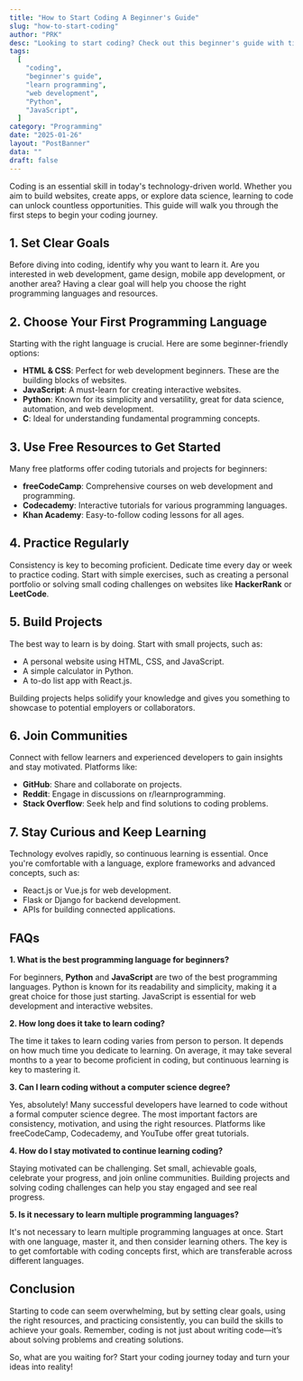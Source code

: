 ```yaml
---
title: "How to Start Coding A Beginner's Guide"
slug: "how-to-start-coding"
author: "PRK"
desc: "Looking to start coding? Check out this beginner's guide with tips, language recommendations, and resources to kickstart your coding journey."
tags:
  [
    "coding",
    "beginner's guide",
    "learn programming",
    "web development",
    "Python",
    "JavaScript",
  ]
category: "Programming"
date: "2025-01-26"
layout: "PostBanner"
data: ""
draft: false
---
```


Coding is an essential skill in today's technology-driven world. Whether you aim to build websites, create apps, or explore data science, learning to code can unlock countless opportunities. This guide will walk you through the first steps to begin your coding journey.

## 1. Set Clear Goals

Before diving into coding, identify why you want to learn it. Are you interested in web development, game design, mobile app development, or another area? Having a clear goal will help you choose the right programming languages and resources.

## 2. Choose Your First Programming Language

Starting with the right language is crucial. Here are some beginner-friendly options:

- **HTML & CSS**: Perfect for web development beginners. These are the building blocks of websites.
- **JavaScript**: A must-learn for creating interactive websites.
- **Python**: Known for its simplicity and versatility, great for data science, automation, and web development.
- **C**: Ideal for understanding fundamental programming concepts.

## 3. Use Free Resources to Get Started

Many free platforms offer coding tutorials and projects for beginners:

- **freeCodeCamp**: Comprehensive courses on web development and programming.
- **Codecademy**: Interactive tutorials for various programming languages.
- **Khan Academy**: Easy-to-follow coding lessons for all ages.

## 4. Practice Regularly

Consistency is key to becoming proficient. Dedicate time every day or week to practice coding. Start with simple exercises, such as creating a personal portfolio or solving small coding challenges on websites like **HackerRank** or **LeetCode**.

## 5. Build Projects

The best way to learn is by doing. Start with small projects, such as:

- A personal website using HTML, CSS, and JavaScript.
- A simple calculator in Python.
- A to-do list app with React.js.

Building projects helps solidify your knowledge and gives you something to showcase to potential employers or collaborators.

## 6. Join Communities

Connect with fellow learners and experienced developers to gain insights and stay motivated. Platforms like:

- **GitHub**: Share and collaborate on projects.
- **Reddit**: Engage in discussions on r/learnprogramming.
- **Stack Overflow**: Seek help and find solutions to coding problems.

## 7. Stay Curious and Keep Learning

Technology evolves rapidly, so continuous learning is essential. Once you're comfortable with a language, explore frameworks and advanced concepts, such as:

- React.js or Vue.js for web development.
- Flask or Django for backend development.
- APIs for building connected applications.

## FAQs

**1. What is the best programming language for beginners?**

For beginners, **Python** and **JavaScript** are two of the best programming languages. Python is known for its readability and simplicity, making it a great choice for those just starting. JavaScript is essential for web development and interactive websites.

**2. How long does it take to learn coding?**

The time it takes to learn coding varies from person to person. It depends on how much time you dedicate to learning. On average, it may take several months to a year to become proficient in coding, but continuous learning is key to mastering it.

**3. Can I learn coding without a computer science degree?**

Yes, absolutely! Many successful developers have learned to code without a formal computer science degree. The most important factors are consistency, motivation, and using the right resources. Platforms like freeCodeCamp, Codecademy, and YouTube offer great tutorials.

**4. How do I stay motivated to continue learning coding?**

Staying motivated can be challenging. Set small, achievable goals, celebrate your progress, and join online communities. Building projects and solving coding challenges can help you stay engaged and see real progress.

**5. Is it necessary to learn multiple programming languages?**

It's not necessary to learn multiple programming languages at once. Start with one language, master it, and then consider learning others. The key is to get comfortable with coding concepts first, which are transferable across different languages.

## Conclusion

Starting to code can seem overwhelming, but by setting clear goals, using the right resources, and practicing consistently, you can build the skills to achieve your goals. Remember, coding is not just about writing code—it’s about solving problems and creating solutions.

So, what are you waiting for? Start your coding journey today and turn your ideas into reality!
